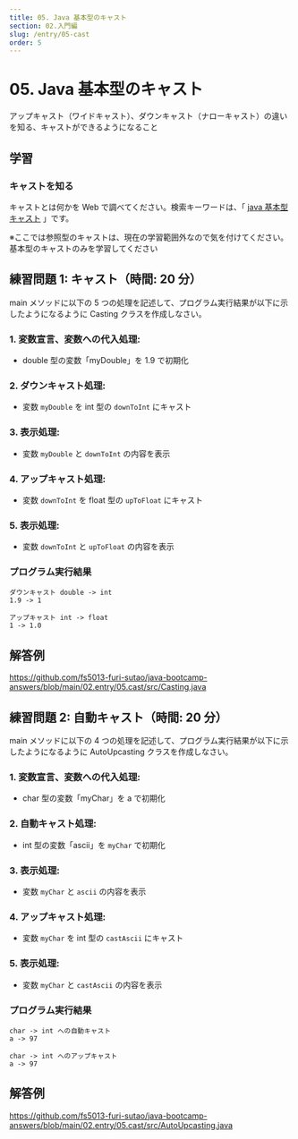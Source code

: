```yaml
---
title: 05. Java 基本型のキャスト
section: 02.入門編
slug: /entry/05-cast
order: 5
---
```


# 05. Java 基本型のキャスト

<p className="goal">アップキャスト（ワイドキャスト）、ダウンキャスト（ナローキャスト）の違いを知る、キャストができるようになること</p>

## 学習

### キャストを知る

キャストとは何かを Web で調べてください。検索キーワードは、「 [java 基本型 キャスト](https://www.google.com/search?q=java+基本型+キャスト) 」です。

※ここでは参照型のキャストは、現在の学習範囲外なので気を付けてください。基本型のキャストのみを学習してください

## 練習問題 1: キャスト（時間: 20 分）

main メソッドに以下の 5 つの処理を記述して、プログラム実行結果が以下に示したようになるように Casting クラスを作成しなさい。

### 1. 変数宣言、変数への代入処理:

- double 型の変数「myDouble」を 1.9 で初期化

### 2. ダウンキャスト処理:

- 変数 `myDouble` を int 型の `downToInt` にキャスト

### 3. 表示処理:

- 変数 `myDouble` と `downToInt` の内容を表示

### 4. アップキャスト処理:

- 変数 `downToInt` を float 型の `upToFloat` にキャスト

### 5. 表示処理:

- 変数 `downToInt` と `upToFloat` の内容を表示

### プログラム実行結果

```
ダウンキャスト double -> int
1.9 -> 1

アップキャスト int -> float
1 -> 1.0
```

## 解答例

https://github.com/fs5013-furi-sutao/java-bootcamp-answers/blob/main/02.entry/05.cast/src/Casting.java

## 練習問題 2: 自動キャスト（時間: 20 分）

main メソッドに以下の 4 つの処理を記述して、プログラム実行結果が以下に示したようになるように AutoUpcasting クラスを作成しなさい。

### 1. 変数宣言、変数への代入処理:

- char 型の変数「myChar」を a で初期化

### 2. 自動キャスト処理:
- int 型の変数「ascii」を `myChar` で初期化

### 3. 表示処理:

- 変数 `myChar` と `ascii` の内容を表示

### 4. アップキャスト処理:

- 変数 `myChar` を int 型の `castAscii` にキャスト

### 5. 表示処理:

- 変数 `myChar` と `castAscii` の内容を表示

### プログラム実行結果

```
char -> int への自動キャスト
a -> 97

char -> int へのアップキャスト
a -> 97
```

## 解答例

https://github.com/fs5013-furi-sutao/java-bootcamp-answers/blob/main/02.entry/05.cast/src/AutoUpcasting.java
